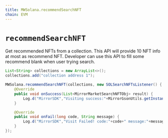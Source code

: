 ```yaml
---
title: MWSolana.recommendSearchNFT
chain: EVM
---
```


# `recommendSearchNFT`
Get recommended NFTs from a collection. This API will provide 10
NFT info at most as recommend NFT. Developer can use this API to fill some recommend blank when user trying search.

```java
List<String> collections = new ArrayList<>();
collections.add("collection address 1");

MWSolana.recommendSearchNFT(collections, new SOLSearchNFTsListener() {
    @Override
    public void onSuccess(List<MirrorMarketSearchNFTObj> result) {
        Log.d("MirrorSDK","Visiting success:"+MirrorGsonUtils.getInstance().toJson(result));
    }

    @Override
    public void onFail(long code, String message) {
        Log.d("MirrorSDK","Visit Failed! code:"+code+" message:"+message);
    }
});
```

